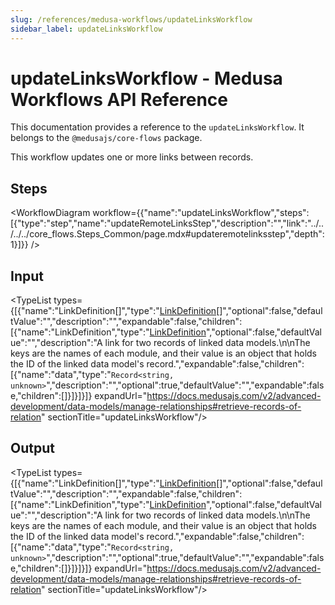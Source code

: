 ```yaml
---
slug: /references/medusa-workflows/updateLinksWorkflow
sidebar_label: updateLinksWorkflow
---
```



# updateLinksWorkflow - Medusa Workflows API Reference

This documentation provides a reference to the `updateLinksWorkflow`. It belongs to the `@medusajs/core-flows` package.

This workflow updates one or more links between records.

## Steps

<WorkflowDiagram workflow={{"name":"updateLinksWorkflow","steps":[{"type":"step","name":"updateRemoteLinksStep","description":"","link":"../../../../core_flows.Steps_Common/page.mdx#updateremotelinksstep","depth":1}]}} />

## Input

<TypeList types={[{"name":"LinkDefinition[]","type":"[LinkDefinition](../../../../../modules_sdk/types/modules_sdk.LinkDefinition/page.mdx)[]","optional":false,"defaultValue":"","description":"","expandable":false,"children":[{"name":"LinkDefinition","type":"[LinkDefinition](../../../../../modules_sdk/types/modules_sdk.LinkDefinition/page.mdx)","optional":false,"defaultValue":"","description":"A link for two records of linked data models.\n\nThe keys are the names of each module, and their value is an object that holds the ID of the linked data model's record.","expandable":false,"children":[{"name":"data","type":"`Record<string, unknown>`","description":"","optional":true,"defaultValue":"","expandable":false,"children":[]}]}]}]} expandUrl="https://docs.medusajs.com/v2/advanced-development/data-models/manage-relationships#retrieve-records-of-relation" sectionTitle="updateLinksWorkflow"/>

## Output

<TypeList types={[{"name":"LinkDefinition[]","type":"[LinkDefinition](../../../../../modules_sdk/types/modules_sdk.LinkDefinition/page.mdx)[]","optional":false,"defaultValue":"","description":"","expandable":false,"children":[{"name":"LinkDefinition","type":"[LinkDefinition](../../../../../modules_sdk/types/modules_sdk.LinkDefinition/page.mdx)","optional":false,"defaultValue":"","description":"A link for two records of linked data models.\n\nThe keys are the names of each module, and their value is an object that holds the ID of the linked data model's record.","expandable":false,"children":[{"name":"data","type":"`Record<string, unknown>`","description":"","optional":true,"defaultValue":"","expandable":false,"children":[]}]}]}]} expandUrl="https://docs.medusajs.com/v2/advanced-development/data-models/manage-relationships#retrieve-records-of-relation" sectionTitle="updateLinksWorkflow"/>
